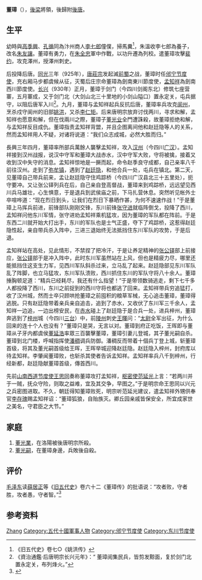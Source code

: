 {{Otheruses|other=名为董璋的其他人物|董申保}}

'''董璋'''（{{bd|？||932年|6月10日|catIdx=D}}），[[後梁|後梁]]將領，後歸附[[後唐|後唐]]。

== 生平 ==
幼時與[[高季興|高季興]]、[[孔循|孔循]]同為汴州商人[[李七郎|李七郎]]僮僕，掃馬糞<ref>《旧五代史》卷七○《姚洪传》</ref>，朱溫收李七郎為養子，改名[[朱友讓|朱友讓]]。董璋有勇力，在[[朱全忠|朱全忠]]軍中作戰，以功升遷為列校。遣董璋攻擊[[裴约|裴约]]，攻克澤州，授澤州刺史。

后投降后唐。[[同光|同光]]三年（925年），[[唐莊宗|唐莊宗]]发起滅[[前蜀|前蜀]]之战，董璋时任[[邠宁节度使|邠宁节度使]]，充右厢马步都虞候从征，灭蜀后庄宗命董璋為劍南東川節度使，[[孟知祥|孟知祥]]為劍南西川節度使。[[长兴_(后唐)|长兴]]（930年）正月，董璋于剑门（今四川剑阁东北）修筑七座营寨，五月寨成，又于剑门北（大剑山北三十里地的小剑山隘口）置永定关，屯兵据守，以阻后唐军入川<ref>《資治通鑑·后唐明宗长兴元年》：“ 董璋阅集民兵，皆剪发黥面，复於剑门北置永定关，布列烽火。”</ref>。九月，董璋与孟知祥起兵反抗后唐，董璋率兵攻克[[阆州|阆州]]，烹杀戍守阆州的旧部[[姚洪|姚洪]]，又杀[[李仁矩|李仁矩]]。后来唐明宗放弃讨伐两川，寻求和解，孟知祥也愿意和解，但在伐兩川之際，董璋子[[董光业|董光业]]全門遭誅殺，故董璋拒绝和解，与孟知祥反目成仇。董璋指责孟知祥背盟，并且企图离间他和赵廷隐等人的关系，然而孟知祥用人不疑，对诸将说道：“我们众志成城，必然大胜而归。”

長興三年四月，董璋率所部兵萬餘人襲擊孟知祥，攻入[[汉州|汉州]]（今四川[[广汉|广汉]]）。孟知祥接到汉州战报，说汉中守军和董璋大战赤水，汉中守军大败，守将被擒，接着又收到汉中失守的消息。孟知祥惊地是一撅而起，命令赵季良守成都，自己亲率八千前往汉州。走到了[[弥牟镇|弥牟镇]]，遇到了[[赵廷隐|赵廷隐]]，和他合兵一处，屯兵在镇北。第二天，见董璋自己带兵前来，孟让赵廷隐守住鸡踪桥（今四川广汉县北三十五里处），扼守要冲。又让张公铎列兵在后，自己亲自登高督战，董璋来到鸡踪桥，远远望见西川兵马雄壮，心生惧意，于是退兵到武侯庙之前，下马扎营休息。突然听见帐外士卒喧哗道：“现在烈日到头，让我们在烈日下暴晒作甚，为何不速速作战！”于是董璋上马挥兵前进，前锋部队刚刚交锋，东川前锋[[张守进|张守进]]就临阵倒戈，投降了西川，孟知祥问他东川军情，张守进劝孟知祥乘机猛攻，因为董璋的军队都在阵前。于是东西二川就开始大打出手，东川的军队也是士气正盛，夺下了鸡踪桥，这惹得赵廷隐性起，亲自带兵杀入阵中，三进三退始终无法抵挡住东川军队的攻势，于是后退。

孟知祥站在高处，见此情形，不禁捏了把冷汗，于是让养足精神的[[张公铎|张公铎]]部上前接应，[[张公铎|张公铎]]部于是冲入阵中，此时东川军虽然站在上风，但也是精疲力尽，哪里还能抵挡住这支生力军，见西川军队斜杀过来，立马乱了起来。赵廷隐部见东川军队乱了阵脚，也立马猛攻，东川军队溃败，西川抓住东川的军队守将八十余人。董璋捶胸顿足道：“精兵已经耗尽，我还有什么指望！”于是带领数骑逃走，剩下七千多人都投降了西川，东川之前捉到的西川守将也都逃了回来。孟知祥带兵穷追猛打，收了汉州城，然而士卒只顾哄抢董璋之前囤积的粮草军械，无心追击董璋，董璋得逃脱。只有赵廷隐带着亲兵亲自追击，追到了赤水，又收伏了东川军三千余人，孟知祥一边追，一边出榜安民，在[[赤水|赤水]]碰上了赵廷隐于是合兵一处，进兵梓州，董璋奔逃到了[[梓州|梓州]]城（今四川[[三台|三台]]）中，前[[陵州|陵州]]刺史[[王暉|王暉]]问：“[[太尉|太尉]]全军出征，为什么回来的连十个人也没有？”董璋只是哭，无言以对。董璋到府正吃饭，王晖即与董璋从子牙内都虞侯[[董延浩|董延浩]]率眾三百襲擊董璋，董璋引妻儿登城，其子董光嗣自杀。董璋到北门楼，呼喊指挥使[[潘稠|潘稠]]调兵防御。潘稠反而带着十個兵丁登上城，斩董璋首级，将其及董光嗣首级给王晖，王晖举城迎降赵廷隐。赵廷隐入梓州，封府库以待孟知祥。李肇闻董璋败，也斩杀其使者告诉孟知祥。孟知祥率兵八千到梓州，行经新都，赵廷隐献董璋首级，傳首西川。

先前[[山南西道节度使|山南西道节度使]][[王思同|王思同]]奏称董璋攻打孟知祥，[[枢密使|枢密使]][[范延光|范延光]]上言：“若两川并于一贼，抚众守险，则取之益难，宜及其交争，早图之。”于是明宗命王思同以兴元之兵密图进取。不久，朝廷得知董璋败死，明宗听范延光建议，遣孟知祥外甥供奉官[[李存瑰|李存瑰]]赐孟知祥诏：“董璋狐狼，自贻族灭。卿丘园亲戚皆保安全，所宜成家世之美名，守君臣之大节。”

== 家庭 ==
#[[董光業|董光業]]，在洛陽被後唐明宗所殺。
#[[董光嗣|董光嗣]]，在董璋身邊，兵敗後自殺。

== 评价 ==
[[毛泽东|毛泽东]]读[[薛居正|薛居正]]等《[[旧五代史|旧五代史]]》卷六十二《董璋传》的批语说：“攻者败，守者胜，攻者愚，守者智。”<ref>{{cite web|url= http://www.xiexingcun.com/maozedong/dsbj109.htm|title= 攻者愚，守者智（读薛居正等《旧五代史》卷六十二《董璋传》|accessdate= |work= |publisher= 毛泽东读书笔记解析|language= zh-hans|archive-date= 2019-06-08|archive-url= https://web.archive.org/web/20190608233546/http://www.xiexingcun.com/maozedong/dsbj109.htm|dead-url= no}}</ref>

== 参考资料 ==
{{reflist}}

{{Authority control}}
{{DEFAULTSORT:Dong}}
[[Category:董姓|Zhang]]
[[Category:五代十國軍事人物|Category:五代十國軍事人物]]
[[Category:邠宁节度使|Category:邠宁节度使]]
[[Category:东川节度使|Category:东川节度使]]